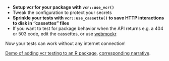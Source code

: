 * **Setup vcr for your package with `vcr::use_vcr()`**
* Tweak the configuration to protect your secrets
* **Sprinkle your tests with `vcr::use_cassette()` to save HTTP interactions to disk in "cassettes" files**
* If you want to test for package behavior when the API returns e.g. a 404 or 503 code, edit the cassettes, or use [webmockr](https://docs.ropensci.org/webmockr/)

Now your tests can work without any internet connection!

[Demo of adding vcr testing to an R package](https://github.com/ropensci-books/exemplighratia/pull/2/files), [corresponding narrative](https://books.ropensci.org/http-testing/vcr.html).
